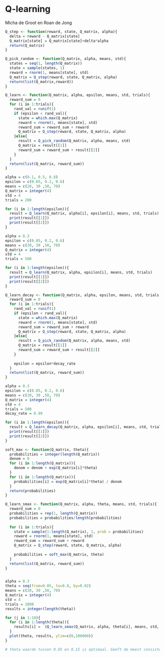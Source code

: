 # Q-learning

Micha de Groot en Roan de Jong

```r
Q_step <- function(reward, state, Q_matrix, alpha){
  delta = reward - Q_matrix[state]
  Q_matrix[state] = Q_matrix[state]+delta*alpha
  return(Q_matrix)
}

Q_pick_random <- function(Q_matrix, alpha, means, std){
  states = seq(1, length(Q_matrix))
  state = sample(states, 1)
  reward = rnorm(1, means[state], std)
  Q_matrix = Q_step(reward, state, Q_matrix, alpha)
  return(list(Q_matrix,reward))
}

Q_learn <- function(Q_matrix, alpha, epsilon, means, std, trials){
  reward_sum = 0
  for (i in 1:trials){
    rand_val = runif(1)
    if (epsilon < rand_val){
      state = which.max(Q_matrix)
      reward = rnorm(1, means[state], std)
      reward_sum = reward_sum + reward
      Q_matrix = Q_step(reward, state, Q_matrix, alpha) 
    }else{
      result = Q_pick_random(Q_matrix, alpha, means, std)
      Q_matrix = result[[1]]
      reward_sum = reward_sum + result[[2]]
    }
  }
  return(list(Q_matrix, reward_sum))
}

```

```r


alpha = c(0.1, 0.5, 0.8)
epsilon = c(0.05, 0.2, 0.6)
means = c(20, 30 ,50, 70)
Q_matrix = integer(4)
std = 4
trials = 200

for (i in 1:length(epsilon)){
  result = Q_learn(Q_matrix, alpha[i], epsilon[i], means, std, trials)
  print(result[[1]])
  print(result[[2]])
}

```

```r
alpha = 0.3
epsilon = c(0.05, 0.2, 0.6)
means = c(20, 30 ,50, 70)
Q_matrix = integer(4)
std = 4
trials = 500

for (i in 1:length(epsilon)){
  result = Q_learn(Q_matrix, alpha, epsilon[i], means, std, trials)
  print(result[[1]])
  print(result[[2]])
}

```

```r
Q_learn_decay <- function(Q_matrix, alpha, epsilon, means, std, trials, decay_rate){
  reward_sum = 0
  for (i in 1:trials){
    rand_val = runif(1)
    if (epsilon < rand_val){
      state = which.max(Q_matrix)
      reward = rnorm(1, means[state], std)
      reward_sum = reward_sum + reward
      Q_matrix = Q_step(reward, state, Q_matrix, alpha) 
    }else{
      result = Q_pick_random(Q_matrix, alpha, means, std)
      Q_matrix = result[[1]]
      reward_sum = reward_sum + result[[2]]
    }
   
    epsilon = epsilon*decay_rate 
  }
  return(list(Q_matrix, reward_sum))
}
```

```r
alpha = 0.3
epsilon = c(0.05, 0.2, 0.6)
means = c(20, 30 ,50, 70)
Q_matrix = integer(4)
std = 4
trials = 500
decay_rate = 0.99

for (i in 1:length(epsilon)){
  result = Q_learn_decay(Q_matrix, alpha, epsilon[i], means, std, trials, decay_rate)
  print(result[[1]])
  print(result[[2]])
}
```
```r
soft_max <- function(Q_matrix, theta){
  probabilities = integer(length(Q_matrix))
  denom = 0
  for (i in 1:length(Q_matrix)){
    denom = denom + exp(Q_matrix[i]*theta)
  }
  for (i in 1:length(Q_matrix)){
    probabilities[i] = exp(Q_matrix[i]*theta) / denom
  }
  return(probabilities)
}

Q_learn_smax <- function(Q_matrix, alpha, theta, means, std, trials){
  reward_sum = 0
  probabilities = rep(1, length(Q_matrix))
  probabilities = probabilities/length(probabilities)
 
  for (i in 1:trials){
    state = sample(1:length(Q_matrix), 1, prob = probabilities)
    reward = rnorm(1, means[state], std)
    reward_sum = reward_sum + reward
    Q_matrix = Q_step(reward, state, Q_matrix, alpha)
    
    probabilities = soft_max(Q_matrix, theta)
  }
  return(list(Q_matrix, reward_sum))
}


alpha = 0.3
theta = seq(from=0.05, to=0.8, by=0.02)
means = c(20, 30 ,50, 70)
Q_matrix = integer(4)
std = 4
trials = 1000
results = integer(length(theta))

for (j in 1:10){
  for (i in 1:length(theta)){
    results[i] =  (Q_learn_smax(Q_matrix, alpha, theta[i], means, std, trials))[[2]]
  }
  plot(theta, results, ylim=c(0,100000))  
}

# theta waarde tussen 0.05 en 0.15 is optimaal. Geeft de meest consistente resultaten


```

